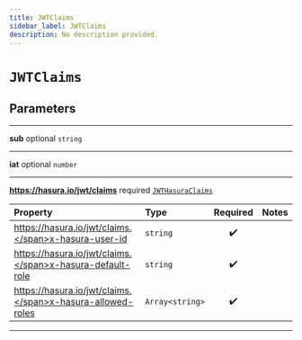 ```yaml
---
title: JWTClaims
sidebar_label: JWTClaims
description: No description provided.
---
```


# `JWTClaims`

## Parameters

---

**sub** <span className="optional-status">optional</span> `string`

---

**iat** <span className="optional-status">optional</span> `number`

---

**https://hasura.io/jwt/claims** <span className="optional-status">required</span> [`JWTHasuraClaims`](/reference/javascript/auth/types/jwt-hasura-claims)

| Property                                                                                | Type            | Required | Notes |
| :-------------------------------------------------------------------------------------- | :-------------- | :------: | :---- |
| <span className="light-grey">https://hasura.io/jwt/claims.</span>x-hasura-user-id       | `string`        |    ✔️    |       |
| <span className="light-grey">https://hasura.io/jwt/claims.</span>x-hasura-default-role  | `string`        |    ✔️    |       |
| <span className="light-grey">https://hasura.io/jwt/claims.</span>x-hasura-allowed-roles | `Array<string>` |    ✔️    |       |

---
